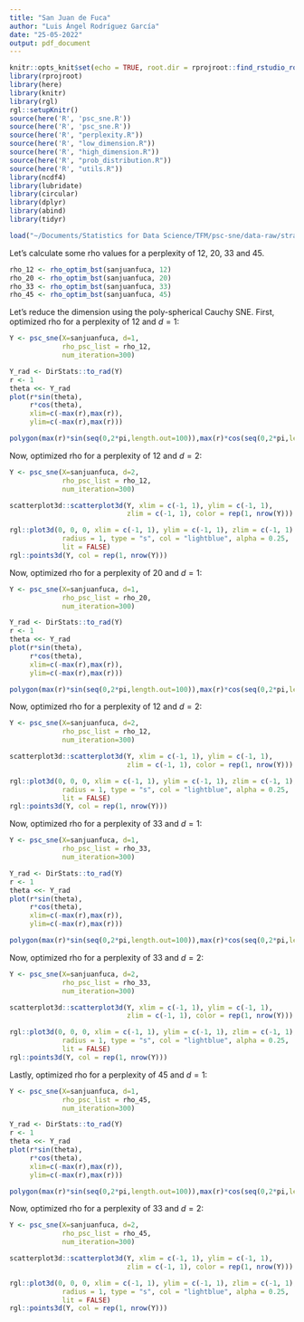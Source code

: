 ```yaml
---
title: "San Juan de Fuca"
author: "Luis Ángel Rodríguez García"
date: "25-05-2022"
output: pdf_document
---
```


```r
knitr::opts_knit$set(echo = TRUE, root.dir = rprojroot::find_rstudio_root_file())
library(rprojroot)
library(here)
library(knitr)
library(rgl)
rgl::setupKnitr()
source(here('R', 'psc_sne.R'))
source(here('R', 'psc_sne.R'))
source(here('R', "perplexity.R"))
source(here('R', "low_dimension.R"))
source(here('R', "high_dimension.R"))
source(here('R', "prob_distribution.R"))
source(here('R', "utils.R"))
library(ncdf4)
library(lubridate)
library(circular)
library(dplyr)
library(abind)
library(tidyr)
```

```r
load("~/Documents/Statistics for Data Science/TFM/psc-sne/data-raw/strait-san-juan-fuca/sanjuanfuca.rda")
```

Let's calculate some rho values for a perplexity of 12, 20, 33 and 45.

```r

rho_12 <- rho_optim_bst(sanjuanfuca, 12)
rho_20 <- rho_optim_bst(sanjuanfuca, 20)
rho_33 <- rho_optim_bst(sanjuanfuca, 33)
rho_45 <- rho_optim_bst(sanjuanfuca, 45)

```

Let's reduce the dimension using the poly-spherical Cauchy SNE. First, optimized rho for a perplexity of 12 and $d=1$:

```r
Y <- psc_sne(X=sanjuanfuca, d=1, 
             rho_psc_list = rho_12, 
             num_iteration=300)
```

```r
Y_rad <- DirStats::to_rad(Y)
r <- 1
theta <<- Y_rad
plot(r*sin(theta),
     r*cos(theta),
     xlim=c(-max(r),max(r)),
     ylim=c(-max(r),max(r)))

polygon(max(r)*sin(seq(0,2*pi,length.out=100)),max(r)*cos(seq(0,2*pi,length.out=100)))
```

Now, optimized rho for a perplexity of 12 and $d=2$:

```r
Y <- psc_sne(X=sanjuanfuca, d=2, 
             rho_psc_list = rho_12, 
             num_iteration=300)
```

```r
scatterplot3d::scatterplot3d(Y, xlim = c(-1, 1), ylim = c(-1, 1), 
                             zlim = c(-1, 1), color = rep(1, nrow(Y)))

rgl::plot3d(0, 0, 0, xlim = c(-1, 1), ylim = c(-1, 1), zlim = c(-1, 1),
             radius = 1, type = "s", col = "lightblue", alpha = 0.25,
             lit = FALSE)
rgl::points3d(Y, col = rep(1, nrow(Y)))
```
Now, optimized rho for a perplexity of 20 and $d=1$:

```r
Y <- psc_sne(X=sanjuanfuca, d=1, 
             rho_psc_list = rho_20, 
             num_iteration=300)
```

```r
Y_rad <- DirStats::to_rad(Y)
r <- 1
theta <<- Y_rad
plot(r*sin(theta),
     r*cos(theta),
     xlim=c(-max(r),max(r)),
     ylim=c(-max(r),max(r)))

polygon(max(r)*sin(seq(0,2*pi,length.out=100)),max(r)*cos(seq(0,2*pi,length.out=100)))
```

Now, optimized rho for a perplexity of 12 and $d=2$:

```r
Y <- psc_sne(X=sanjuanfuca, d=2, 
             rho_psc_list = rho_12, 
             num_iteration=300)
```

```r
scatterplot3d::scatterplot3d(Y, xlim = c(-1, 1), ylim = c(-1, 1), 
                             zlim = c(-1, 1), color = rep(1, nrow(Y)))

rgl::plot3d(0, 0, 0, xlim = c(-1, 1), ylim = c(-1, 1), zlim = c(-1, 1),
             radius = 1, type = "s", col = "lightblue", alpha = 0.25,
             lit = FALSE)
rgl::points3d(Y, col = rep(1, nrow(Y)))
```

Now, optimized rho for a perplexity of 33 and $d=1$:

```r
Y <- psc_sne(X=sanjuanfuca, d=1, 
             rho_psc_list = rho_33, 
             num_iteration=300)
```

```r
Y_rad <- DirStats::to_rad(Y)
r <- 1
theta <<- Y_rad
plot(r*sin(theta),
     r*cos(theta),
     xlim=c(-max(r),max(r)),
     ylim=c(-max(r),max(r)))

polygon(max(r)*sin(seq(0,2*pi,length.out=100)),max(r)*cos(seq(0,2*pi,length.out=100)))
```

Now, optimized rho for a perplexity of 33 and $d=2$:

```r
Y <- psc_sne(X=sanjuanfuca, d=2, 
             rho_psc_list = rho_33, 
             num_iteration=300)
```

```r
scatterplot3d::scatterplot3d(Y, xlim = c(-1, 1), ylim = c(-1, 1), 
                             zlim = c(-1, 1), color = rep(1, nrow(Y)))

rgl::plot3d(0, 0, 0, xlim = c(-1, 1), ylim = c(-1, 1), zlim = c(-1, 1),
             radius = 1, type = "s", col = "lightblue", alpha = 0.25,
             lit = FALSE)
rgl::points3d(Y, col = rep(1, nrow(Y)))
```

Lastly, optimized rho for a perplexity of 45 and $d=1$:

```r
Y <- psc_sne(X=sanjuanfuca, d=1, 
             rho_psc_list = rho_45, 
             num_iteration=300)
```

```r
Y_rad <- DirStats::to_rad(Y)
r <- 1
theta <<- Y_rad
plot(r*sin(theta),
     r*cos(theta),
     xlim=c(-max(r),max(r)),
     ylim=c(-max(r),max(r)))

polygon(max(r)*sin(seq(0,2*pi,length.out=100)),max(r)*cos(seq(0,2*pi,length.out=100)))
```

Now, optimized rho for a perplexity of 33 and $d=2$:

```r
Y <- psc_sne(X=sanjuanfuca, d=2, 
             rho_psc_list = rho_45, 
             num_iteration=300)
```

```r
scatterplot3d::scatterplot3d(Y, xlim = c(-1, 1), ylim = c(-1, 1), 
                             zlim = c(-1, 1), color = rep(1, nrow(Y)))

rgl::plot3d(0, 0, 0, xlim = c(-1, 1), ylim = c(-1, 1), zlim = c(-1, 1),
             radius = 1, type = "s", col = "lightblue", alpha = 0.25,
             lit = FALSE)
rgl::points3d(Y, col = rep(1, nrow(Y)))
```
